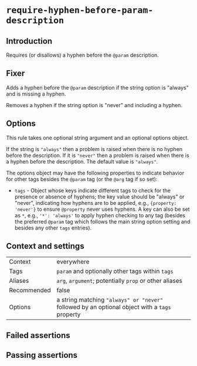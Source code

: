 # `require-hyphen-before-param-description`

## Introduction

Requires (or disallows) a hyphen before the `@param` description.

## Fixer

Adds a hyphen before the `@param` description if the string option is
"always" and is missing a hyphen.

Removes a hyphen if the string option is "never" and including a hyphen.

## Options

This rule takes one optional string argument and an optional options object.

If the string is `"always"` then a problem is raised when there is no hyphen
before the description. If it is `"never"` then a problem is raised when there
is a hyphen before the description. The default value is `"always"`.

The options object may have the following properties to indicate behavior for
other tags besides the `@param` tag (or the `@arg` tag if so set):

- `tags` - Object whose keys indicate different tags to check for the
  presence or absence of hyphens; the key value should be "always" or "never",
  indicating how hyphens are to be applied, e.g., `{property: 'never'}`
  to ensure `@property` never uses hyphens. A key can also be set as `*`, e.g.,
  `'*': 'always'` to apply hyphen checking to any tag (besides the preferred
  `@param` tag which follows the main string option setting and besides any
  other `tags` entries).

## Context and settings

|||
|---|---|
|Context|everywhere|
|Tags|`param` and optionally other tags within `tags`|
|Aliases|`arg`, `argument`; potentially `prop` or other aliases|
|Recommended|false|
|Options|a string matching `"always" or "never"` followed by an optional object with a `tags` property|


## Failed assertions

<Assertions rule="requireHyphenBeforeParamDescription" />

## Passing assertions

<Assertions rule="requireHyphenBeforeParamDescription" passing />
